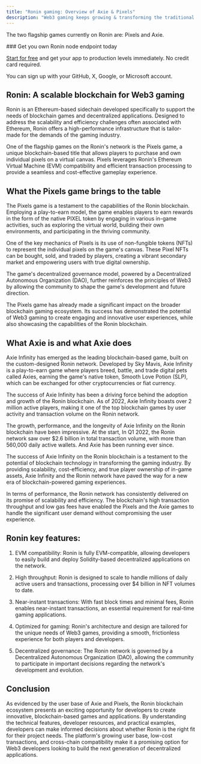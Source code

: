 ```yaml
---
title: "Ronin gaming: Overview of Axie & Pixels"
description: "Web3 gaming keeps growing & transforming the traditional gaming landscape."
---
```


The two flagship games currently on Ronin are: Pixels and Axie.

<Check>
  ### Get you own Ronin node endpoint today

  [Start for free](https://console.chainstack.com/) and get your app to production levels immediately. No credit card required.

  You can sign up with your GitHub, X, Google, or Microsoft account.
</Check>

## Ronin: A scalable blockchain for Web3 gaming

Ronin is an Ethereum-based sidechain developed specifically to support the needs of blockchain games and decentralized applications. Designed to address the scalability and efficiency challenges often associated with Ethereum, Ronin offers a high-performance infrastructure that is tailor-made for the demands of the gaming industry.

One of the flagship games on the Ronin's network is the Pixels game, a unique blockchain-based title that allows players to purchase and own individual pixels on a virtual canvas. Pixels leverages Ronin's Ethereum Virtual Machine (EVM) compatibility and efficient transaction processing to provide a seamless and cost-effective gameplay experience.

## What the Pixels game brings to the table

The Pixels game is a testament to the capabilities of the Ronin blockchain. Employing a play-to-earn model, the game enables players to earn rewards in the form of the native PIXEL token by engaging in various in-game activities, such as exploring the virtual world, building their own environments, and participating in the thriving community.

One of the key mechanics of Pixels is its use of non-fungible tokens (NFTs) to represent the individual pixels on the game's canvas. These Pixel NFTs can be bought, sold, and traded by players, creating a vibrant secondary market and empowering users with true digital ownership.

The game's decentralized governance model, powered by a Decentralized Autonomous Organization (DAO), further reinforces the principles of Web3 by allowing the community to shape the game's development and future direction.

The Pixels game has already made a significant impact on the broader blockchain gaming ecosystem. Its success has demonstrated the potential of Web3 gaming to create engaging and innovative user experiences, while also showcasing the capabilities of the Ronin blockchain.

## What Axie is and what Axie does

Axie Infinity has emerged as the leading blockchain-based game, built on the custom-designed Ronin network. Developed by Sky Mavis, Axie Infinity is a play-to-earn game where players breed, battle, and trade digital pets called Axies, earning the game's native token, Smooth Love Potion (SLP), which can be exchanged for other cryptocurrencies or fiat currency.

The success of Axie Infinity has been a driving force behind the adoption and growth of the Ronin blockchain. As of 2022, Axie Infinity boasts over 2 million active players, making it one of the top blockchain games by user activity and transaction volume on the Ronin network.

The growth, performance, and the longevity of Axie Infinity on the Ronin blockchain have been impressive. At the start, In Q1 2022, the Ronin network saw over $2.6 billion in total transaction volume, with more than 560,000 daily active wallets. And Axie has been running ever since.

The success of Axie Infinity on the Ronin blockchain is a testament to the potential of blockchain technology in transforming the gaming industry. By providing scalability, cost-efficiency, and true player ownership of in-game assets, Axie Infinity and the Ronin network have paved the way for a new era of blockchain-powered gaming experiences.

In terms of performance, the Ronin network has consistently delivered on its promise of scalability and efficiency. The blockchain's high transaction throughput and low gas fees have enabled the Pixels and the Axie games to handle the significant user demand without compromising the user experience.

## Ronin key features:

1. EVM compatibility: Ronin is fully EVM-compatible, allowing developers to easily build and deploy Solidity-based decentralized applications on the network.

2. High throughput: Ronin is designed to scale to handle millions of daily active users and transactions, processing over $4 billion in NFT volumes to date.

3. Near-instant transactions: With fast block times and minimal fees, Ronin enables near-instant transactions, an essential requirement for real-time gaming applications.

4. Optimized for gaming: Ronin's architecture and design are tailored for the unique needs of Web3 games, providing a smooth, frictionless experience for both players and developers.

5. Decentralized governance: The Ronin network is governed by a Decentralized Autonomous Organization (DAO), allowing the community to participate in important decisions regarding the network's development and evolution.

## Conclusion

As evidenced by the user base of Axie and Pixels, the Ronin blockchain ecosystem presents an exciting opportunity for developers to create innovative, blockchain-based games and applications. By understanding the technical features, developer resources, and practical examples, developers can make informed decisions about whether Ronin is the right fit for their project needs. The platform's growing user base, low-cost transactions, and cross-chain compatibility make it a promising option for Web3 developers looking to build the next generation of decentralized applications.
